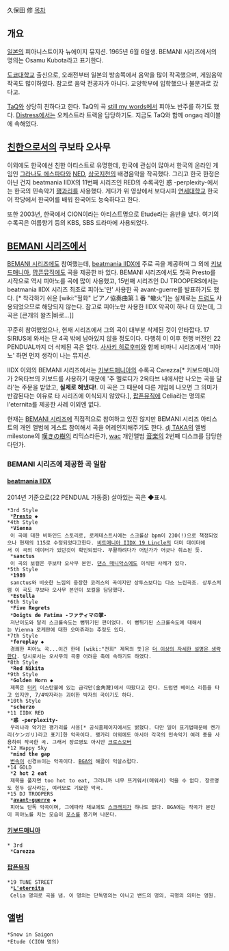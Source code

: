 久保田 修
[[목차]]
== 개요 == 
[[일본]]의 피아니스트이자 뉴에이지 뮤지션. 1965년 6월 6일생. BEMANI 시리즈에서의 명의는 Osamu Kubota라고 표기한다. 

[[도쿄대학]]교 출신으로, 오래전부터 일본의 방송쪽에서 음악을 많이 작곡했으며, 게임음악 작곡도 많이하였다. 참고로 음악 전공자가 아니다. 교양학부에 입학했으나 불문과로 갔다고.

[[TaQ]]와 상당히 친하다고 한다. TaQ의 곡 [[still my words]]에서 피아노 반주를 하기도 했다. [[Distress]]에서는 오케스트라 트랙을 담당하기도. 지금도 TaQ와 함께 ongaq 레이블에 속해있다.

== [[친한]]으로서의 쿠보타 오사무 ==

{{{#!HTML
<iframe width="560" height="315" src="//www.youtube.com/embed/0oE7TmeYKbE" frameborder="0" allowfullscreen></iframe>
}}}

이외에도 한국에선 친한 아티스트로 유명한데, 한국에 관심이 많아서 한국의 온라인 게임인 [[그라나도 에스파다]]와 [[NED]], [[삼국지천]]의 배경음악을 작곡했다. 그리고 한국 한정은 아닌 건지 beatmania IIDX의 11번째 시리즈인 RED의 수록곡인 惑 -perplexity-에서는 한국의 민속악기 [[꽹과리]]를 사용했다. 게다가 위 영상에서 보다시피 [[연세대학교]] 한국어 학당에서 한국어를 배워 한국어도 능숙하다고 한다.

또한 2003년, 한국에서 CION이라는 아티스트명으로 Etude라는 음반을 냈다. 여기의 수록곡은 여름향기 등의 KBS, SBS 드라마에 사용되었다.

== [[BEMANI 시리즈]]에서 ==
[[BEMANI 시리즈]]에도 참여했는데, [[beatmania IIDX]]에 주로 곡을 제공하며 그 외에 [[키보드매니아]], [[팝픈뮤직]]에도 곡을 제공한 바 있다. BEMANI 시리즈에서도 첫곡 Presto를 시작으로 역시 피아노를 곡에 많이 사용했고, 15번째 시리즈인 DJ TROOPERS에서는 beatmania IIDX 시리즈 최초로 피아노'만' 사용한 곡 avant-guerre를 발표하기도 했다. [* 착각하기 쉬운 [wiki:"헐화" ピアノ協奏曲第１番 "蠍火"]는 실제로는 [[드럼]]도 사용되었으므로 해당되지 않는다. 참고로 피아노만 사용한 IIDX 악곡이 하나 더 있는데, 그 곡은 [큰개의 왈츠|바로...]]

꾸준히 참여했었으나, 현재 시리즈에서 그의 곡이 대부분 삭제된 것이 안타깝다. 17 SIRIUS에 와서는 단 4곡 밖에 남아있지 않을 정도이다. 다행히 이 이후 현행 버전인 22 PENDUAL까지 더 삭제된 곡은 없다. [[사사키 히로후미]]와 함께 비마니 시리즈에서 '피아노' 하면 먼저 생각이 나는 뮤지션. 

IIDX 이외의 BEMANI 시리즈에서는 [[키보드매니아]]의 수록곡 Carezza[* 키보드매니아가 2옥타브의 키보드를 사용하기 때문에 '주 멜로디가 2옥타브 내에서만 나오는 곡을 달라'는 주문을 받았고, '''실제로 해냈다!'''. 이 곡은 그 때문에 다른 게임에 나오면 그 의미가 반감된다는 이유로 타 시리즈에 이식되지 않았다.], [[팝픈뮤직]]에 Celia라는 명의로 l'eternita를 제공한 사례 이외엔 없다.

현재는 [[BEMANI 시리즈]]에 직접적으로 참여하고 있진 않지만 BEMANI 시리즈 아티스트의 개인 앨범에 게스트 참여해서 곡을 어레인지해주기도 한다. [[dj TAKA]]의 앨범 milestone의 [[嘆きの樹]]의 리믹스라든가, [[wac]] 개인앨범 [[音楽]]의 2번째 디스크를 담당한다던가.

=== BEMANI 시리즈에 제공한 곡 일람 ===
==== [[beatmania IIDX]] ====
2014년 기준으로(22 PENDUAL 가동중) 살아있는 곡은 ◆표시.
 *3rd Style
  *'''[[Presto]]''' ◆
 *4th Style
  *'''Vienna'''
  이 곡에 대한 비하인드 스토리로, 로케테스트시에는 스크롤상 bpm이 230(!)으로 책정되었으나 현재의 115로 수정되었다고한다. [[비트매니아 IIDX 19 Lincle]]의 더미 데이터에서 이 곡의 데이터가 있던것이 확인되었다. 부활하려다가 어딘가가 어긋나 취소된 듯.
  *'''sanctus'''
  이 곡의 보컬은 쿠보타 오사무 본인. [[댄스 매니악스]]에도 이식된 사례가 있다.
 *5th Style
  *'''1989'''
  sanctus와 비슷한 느낌의 웅장한 코러스의 곡이지만 상투스보다는 다소 느린곡조. 상투스처럼 이 곡도 쿠보타 오사무 본인이 보컬을 담당했다.
  *'''Estella'''
 *6th Style
  *'''Five Regrets'''
  *'''Doigts de Fatima -ファティマの掌-'''
  저난이도와 달리 스크롤속도는 뻥튀기된 편이었다. 이 뻥튀기된 스크롤속도에 대해서는 Vienna 로케판에 대한 오마쥬라는 추정도 있다. 
 *7th Style
  *'''foreplay''' ◆
  경쾌한 피아노 곡...이긴 한데 [wiki:"전희" 제목의 뜻]은 [[더 이상의 자세한 설명은 생략한다]]. 당시로서는 오사무의 곡중 어려운 축에 속하기도 하였다.
 *8th Style
  *'''Red Nikita'''
 *9th Style
  *'''Golden Horn''' ◆
  제목은 [[터키]] 이스탄불에 있는 금각만(金角灣)에서 따왔다고 한다. 드럼앤 베이스 리듬을 타고 있지만, 7/4박자라는 괴이한 박자의 곡이기도 하다.
 *10th Style
  *'''scherzo'''
 *11 IIDX RED
  *'''惑 -perplexity-'''
  우리나라 악기인 꽹가리를 사용[* 공식홈페이지에서도 밝혔다. 다만 일어 표기법때문에 켄가리(ケンガリ)라고 표기]한 악곡이다. 꽹가리 이외에도 아시아 각국의 민속악기 여러 종을 사용하여 작곡한 곡. 그래서 장르명도 아시안 [[크로스오버]]
 *12 Happy Sky
  *'''mind the gap'''
  [[변속]]이 신경쓰이는 악곡이다. [[BGA]]의 해골이 익살스럽다.
 *14 GOLD
  *'''2 hot 2 eat'''
  제목을 풀자면 too hot to eat, 그러니까 너무 뜨거워서(매워서) 먹을 수 없다. 장르명도 힌두 살사라는, 여러모로 기묘한 악곡.
 *15 DJ TROOPERS
  *'''[[avant-guerre]]''' ◆
  피아노 단독 악곡이며, 그에따라 채보에도 [[스크래치]]가 하나도 없다. BGA에는 작곡가 본인이 피아노를 치는 모습이 [[포스]]를 풍기며 나온다.

==== [[키보드매니아]] ====
 * 3rd
  *'''Carezza'''
 
==== [[팝픈뮤직]] ====
 *19 TUNE STREET
  *'''[[L'eternita]]'''
  Celia 명의로 곡을 냄. 이 명의는 단독명의는 아니고 밴드의 명의, 곡명의 의미는 영원.

== 앨범 ==
 *Snow in Saigon
 *Etude (CION 명의)

